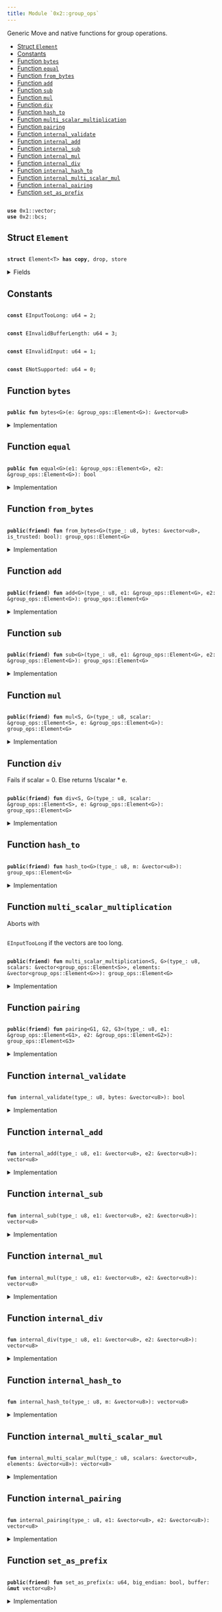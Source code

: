 ```yaml
---
title: Module `0x2::group_ops`
---
```


<Link id="0x2_group_ops"/>
Generic Move and native functions for group operations.


-  [Struct `Element`](#0x2_group_ops_Element)
-  [Constants](#@Constants_0)
-  [Function `bytes`](#0x2_group_ops_bytes)
-  [Function `equal`](#0x2_group_ops_equal)
-  [Function `from_bytes`](#0x2_group_ops_from_bytes)
-  [Function `add`](#0x2_group_ops_add)
-  [Function `sub`](#0x2_group_ops_sub)
-  [Function `mul`](#0x2_group_ops_mul)
-  [Function `div`](#0x2_group_ops_div)
-  [Function `hash_to`](#0x2_group_ops_hash_to)
-  [Function `multi_scalar_multiplication`](#0x2_group_ops_multi_scalar_multiplication)
-  [Function `pairing`](#0x2_group_ops_pairing)
-  [Function `internal_validate`](#0x2_group_ops_internal_validate)
-  [Function `internal_add`](#0x2_group_ops_internal_add)
-  [Function `internal_sub`](#0x2_group_ops_internal_sub)
-  [Function `internal_mul`](#0x2_group_ops_internal_mul)
-  [Function `internal_div`](#0x2_group_ops_internal_div)
-  [Function `internal_hash_to`](#0x2_group_ops_internal_hash_to)
-  [Function `internal_multi_scalar_mul`](#0x2_group_ops_internal_multi_scalar_mul)
-  [Function `internal_pairing`](#0x2_group_ops_internal_pairing)
-  [Function `set_as_prefix`](#0x2_group_ops_set_as_prefix)


<pre><code>
<b>use</b> <Link to="../move-stdlib/vector#0x1_vector">0x1::vector</Link>;
<b>use</b> <Link to="bcs#0x2_bcs">0x2::bcs</Link>;
</code></pre>



<Link id="0x2_group_ops_Element"></Link>

## Struct `Element`



<pre><code>
<b>struct</b> <Link to="group_ops#0x2_group_ops_Element">Element</Link>&lt;T&gt; <b>has</b> <b>copy</b>, drop, store
</code></pre>



<details>
<summary>Fields</summary>


<dl>
<dt>
<code>
bytes: <Link to="../move-stdlib/vector#0x1_vector">vector</Link>&lt;u8&gt;</code>
</dt>
<dd>

</dd>
</dl>


</details>

<Link id="@Constants_0"></Link>

## Constants


<Link id="0x2_group_ops_EInputTooLong"></Link>



<pre><code>
<b>const</b> <Link to="group_ops#0x2_group_ops_EInputTooLong">EInputTooLong</Link>: u64 = 2;
</code></pre>



<Link id="0x2_group_ops_EInvalidBufferLength"></Link>



<pre><code>
<b>const</b> <Link to="group_ops#0x2_group_ops_EInvalidBufferLength">EInvalidBufferLength</Link>: u64 = 3;
</code></pre>



<Link id="0x2_group_ops_EInvalidInput"></Link>



<pre><code>
<b>const</b> <Link to="group_ops#0x2_group_ops_EInvalidInput">EInvalidInput</Link>: u64 = 1;
</code></pre>



<Link id="0x2_group_ops_ENotSupported"></Link>



<pre><code>
<b>const</b> <Link to="group_ops#0x2_group_ops_ENotSupported">ENotSupported</Link>: u64 = 0;
</code></pre>



<Link id="0x2_group_ops_bytes"></Link>

## Function `bytes`



<pre><code>
<b>public</b> <b>fun</b> <Link to="group_ops#0x2_group_ops_bytes">bytes</Link>&lt;G&gt;(e: &<Link to="group_ops#0x2_group_ops_Element">group_ops::Element</Link>&lt;G&gt;): &<Link to="../move-stdlib/vector#0x1_vector">vector</Link>&lt;u8&gt;
</code></pre>



<details>
<summary>Implementation</summary>


<pre><code>
<b>public</b> <b>fun</b> <Link to="group_ops#0x2_group_ops_bytes">bytes</Link>&lt;G&gt;(e: &<Link to="group_ops#0x2_group_ops_Element">Element</Link>&lt;G&gt;): &<Link to="../move-stdlib/vector#0x1_vector">vector</Link>&lt;u8&gt; \{
    &e.bytes
}
</code></pre>



</details>

<Link id="0x2_group_ops_equal"></Link>

## Function `equal`



<pre><code>
<b>public</b> <b>fun</b> <Link to="group_ops#0x2_group_ops_equal">equal</Link>&lt;G&gt;(e1: &<Link to="group_ops#0x2_group_ops_Element">group_ops::Element</Link>&lt;G&gt;, e2: &<Link to="group_ops#0x2_group_ops_Element">group_ops::Element</Link>&lt;G&gt;): bool
</code></pre>



<details>
<summary>Implementation</summary>


<pre><code>
<b>public</b> <b>fun</b> <Link to="group_ops#0x2_group_ops_equal">equal</Link>&lt;G&gt;(e1: &<Link to="group_ops#0x2_group_ops_Element">Element</Link>&lt;G&gt;, e2: &<Link to="group_ops#0x2_group_ops_Element">Element</Link>&lt;G&gt;): bool \{
    &e1.bytes == &e2.bytes
}
</code></pre>



</details>

<Link id="0x2_group_ops_from_bytes"></Link>

## Function `from_bytes`



<pre><code>
<b>public</b>(<b>friend</b>) <b>fun</b> <Link to="group_ops#0x2_group_ops_from_bytes">from_bytes</Link>&lt;G&gt;(type_: u8, bytes: &<Link to="../move-stdlib/vector#0x1_vector">vector</Link>&lt;u8&gt;, is_trusted: bool): <Link to="group_ops#0x2_group_ops_Element">group_ops::Element</Link>&lt;G&gt;
</code></pre>



<details>
<summary>Implementation</summary>


<pre><code>
<b>public</b>(<Link to="package#0x2_package">package</Link>) <b>fun</b> <Link to="group_ops#0x2_group_ops_from_bytes">from_bytes</Link>&lt;G&gt;(type_: u8, bytes: &<Link to="../move-stdlib/vector#0x1_vector">vector</Link>&lt;u8&gt;, is_trusted: bool): <Link to="group_ops#0x2_group_ops_Element">Element</Link>&lt;G&gt; \{
    <b>assert</b>!(is_trusted || <Link to="group_ops#0x2_group_ops_internal_validate">internal_validate</Link>(type_, bytes), <Link to="group_ops#0x2_group_ops_EInvalidInput">EInvalidInput</Link>);
    <Link to="group_ops#0x2_group_ops_Element">Element</Link>&lt;G&gt; \{ bytes: *bytes }
}
</code></pre>



</details>

<Link id="0x2_group_ops_add"></Link>

## Function `add`



<pre><code>
<b>public</b>(<b>friend</b>) <b>fun</b> <Link to="group_ops#0x2_group_ops_add">add</Link>&lt;G&gt;(type_: u8, e1: &<Link to="group_ops#0x2_group_ops_Element">group_ops::Element</Link>&lt;G&gt;, e2: &<Link to="group_ops#0x2_group_ops_Element">group_ops::Element</Link>&lt;G&gt;): <Link to="group_ops#0x2_group_ops_Element">group_ops::Element</Link>&lt;G&gt;
</code></pre>



<details>
<summary>Implementation</summary>


<pre><code>
<b>public</b>(<Link to="package#0x2_package">package</Link>) <b>fun</b> <Link to="group_ops#0x2_group_ops_add">add</Link>&lt;G&gt;(type_: u8, e1: &<Link to="group_ops#0x2_group_ops_Element">Element</Link>&lt;G&gt;, e2: &<Link to="group_ops#0x2_group_ops_Element">Element</Link>&lt;G&gt;): <Link to="group_ops#0x2_group_ops_Element">Element</Link>&lt;G&gt; \{
    <Link to="group_ops#0x2_group_ops_Element">Element</Link>&lt;G&gt; \{ bytes: <Link to="group_ops#0x2_group_ops_internal_add">internal_add</Link>(type_, &e1.bytes, &e2.bytes) }
}
</code></pre>



</details>

<Link id="0x2_group_ops_sub"></Link>

## Function `sub`



<pre><code>
<b>public</b>(<b>friend</b>) <b>fun</b> <Link to="group_ops#0x2_group_ops_sub">sub</Link>&lt;G&gt;(type_: u8, e1: &<Link to="group_ops#0x2_group_ops_Element">group_ops::Element</Link>&lt;G&gt;, e2: &<Link to="group_ops#0x2_group_ops_Element">group_ops::Element</Link>&lt;G&gt;): <Link to="group_ops#0x2_group_ops_Element">group_ops::Element</Link>&lt;G&gt;
</code></pre>



<details>
<summary>Implementation</summary>


<pre><code>
<b>public</b>(<Link to="package#0x2_package">package</Link>) <b>fun</b> <Link to="group_ops#0x2_group_ops_sub">sub</Link>&lt;G&gt;(type_: u8, e1: &<Link to="group_ops#0x2_group_ops_Element">Element</Link>&lt;G&gt;, e2: &<Link to="group_ops#0x2_group_ops_Element">Element</Link>&lt;G&gt;): <Link to="group_ops#0x2_group_ops_Element">Element</Link>&lt;G&gt; \{
    <Link to="group_ops#0x2_group_ops_Element">Element</Link>&lt;G&gt; \{ bytes: <Link to="group_ops#0x2_group_ops_internal_sub">internal_sub</Link>(type_, &e1.bytes, &e2.bytes) }
}
</code></pre>



</details>

<Link id="0x2_group_ops_mul"></Link>

## Function `mul`



<pre><code>
<b>public</b>(<b>friend</b>) <b>fun</b> <Link to="group_ops#0x2_group_ops_mul">mul</Link>&lt;S, G&gt;(type_: u8, scalar: &<Link to="group_ops#0x2_group_ops_Element">group_ops::Element</Link>&lt;S&gt;, e: &<Link to="group_ops#0x2_group_ops_Element">group_ops::Element</Link>&lt;G&gt;): <Link to="group_ops#0x2_group_ops_Element">group_ops::Element</Link>&lt;G&gt;
</code></pre>



<details>
<summary>Implementation</summary>


<pre><code>
<b>public</b>(<Link to="package#0x2_package">package</Link>) <b>fun</b> <Link to="group_ops#0x2_group_ops_mul">mul</Link>&lt;S, G&gt;(type_: u8, scalar: &<Link to="group_ops#0x2_group_ops_Element">Element</Link>&lt;S&gt;, e: &<Link to="group_ops#0x2_group_ops_Element">Element</Link>&lt;G&gt;): <Link to="group_ops#0x2_group_ops_Element">Element</Link>&lt;G&gt; \{
    <Link to="group_ops#0x2_group_ops_Element">Element</Link>&lt;G&gt; \{ bytes: <Link to="group_ops#0x2_group_ops_internal_mul">internal_mul</Link>(type_, &scalar.bytes, &e.bytes) }
}
</code></pre>



</details>

<Link id="0x2_group_ops_div"></Link>

## Function `div`

Fails if scalar = 0. Else returns 1/scalar * e.


<pre><code>
<b>public</b>(<b>friend</b>) <b>fun</b> <Link to="group_ops#0x2_group_ops_div">div</Link>&lt;S, G&gt;(type_: u8, scalar: &<Link to="group_ops#0x2_group_ops_Element">group_ops::Element</Link>&lt;S&gt;, e: &<Link to="group_ops#0x2_group_ops_Element">group_ops::Element</Link>&lt;G&gt;): <Link to="group_ops#0x2_group_ops_Element">group_ops::Element</Link>&lt;G&gt;
</code></pre>



<details>
<summary>Implementation</summary>


<pre><code>
<b>public</b>(<Link to="package#0x2_package">package</Link>) <b>fun</b> <Link to="group_ops#0x2_group_ops_div">div</Link>&lt;S, G&gt;(type_: u8, scalar: &<Link to="group_ops#0x2_group_ops_Element">Element</Link>&lt;S&gt;, e: &<Link to="group_ops#0x2_group_ops_Element">Element</Link>&lt;G&gt;): <Link to="group_ops#0x2_group_ops_Element">Element</Link>&lt;G&gt; \{
    <Link to="group_ops#0x2_group_ops_Element">Element</Link>&lt;G&gt; \{ bytes: <Link to="group_ops#0x2_group_ops_internal_div">internal_div</Link>(type_, &scalar.bytes, &e.bytes) }
}
</code></pre>



</details>

<Link id="0x2_group_ops_hash_to"></Link>

## Function `hash_to`



<pre><code>
<b>public</b>(<b>friend</b>) <b>fun</b> <Link to="group_ops#0x2_group_ops_hash_to">hash_to</Link>&lt;G&gt;(type_: u8, m: &<Link to="../move-stdlib/vector#0x1_vector">vector</Link>&lt;u8&gt;): <Link to="group_ops#0x2_group_ops_Element">group_ops::Element</Link>&lt;G&gt;
</code></pre>



<details>
<summary>Implementation</summary>


<pre><code>
<b>public</b>(<Link to="package#0x2_package">package</Link>) <b>fun</b> <Link to="group_ops#0x2_group_ops_hash_to">hash_to</Link>&lt;G&gt;(type_: u8, m: &<Link to="../move-stdlib/vector#0x1_vector">vector</Link>&lt;u8&gt;): <Link to="group_ops#0x2_group_ops_Element">Element</Link>&lt;G&gt; \{
    <Link to="group_ops#0x2_group_ops_Element">Element</Link>&lt;G&gt; \{ bytes: <Link to="group_ops#0x2_group_ops_internal_hash_to">internal_hash_to</Link>(type_, m) }
}
</code></pre>



</details>

<Link id="0x2_group_ops_multi_scalar_multiplication"></Link>

## Function `multi_scalar_multiplication`

Aborts with <code>
<Link to="group_ops#0x2_group_ops_EInputTooLong">EInputTooLong</Link></code> if the vectors are too long.


<pre><code>
<b>public</b>(<b>friend</b>) <b>fun</b> <Link to="group_ops#0x2_group_ops_multi_scalar_multiplication">multi_scalar_multiplication</Link>&lt;S, G&gt;(type_: u8, scalars: &<Link to="../move-stdlib/vector#0x1_vector">vector</Link>&lt;<Link to="group_ops#0x2_group_ops_Element">group_ops::Element</Link>&lt;S&gt;&gt;, elements: &<Link to="../move-stdlib/vector#0x1_vector">vector</Link>&lt;<Link to="group_ops#0x2_group_ops_Element">group_ops::Element</Link>&lt;G&gt;&gt;): <Link to="group_ops#0x2_group_ops_Element">group_ops::Element</Link>&lt;G&gt;
</code></pre>



<details>
<summary>Implementation</summary>


<pre><code>
<b>public</b>(<Link to="package#0x2_package">package</Link>) <b>fun</b> <Link to="group_ops#0x2_group_ops_multi_scalar_multiplication">multi_scalar_multiplication</Link>&lt;S, G&gt;(type_: u8, scalars: &<Link to="../move-stdlib/vector#0x1_vector">vector</Link>&lt;<Link to="group_ops#0x2_group_ops_Element">Element</Link>&lt;S&gt;&gt;, elements: &<Link to="../move-stdlib/vector#0x1_vector">vector</Link>&lt;<Link to="group_ops#0x2_group_ops_Element">Element</Link>&lt;G&gt;&gt;): <Link to="group_ops#0x2_group_ops_Element">Element</Link>&lt;G&gt; \{
    <b>assert</b>!(scalars.length() &gt; 0, <Link to="group_ops#0x2_group_ops_EInvalidInput">EInvalidInput</Link>);
    <b>assert</b>!(scalars.length() == elements.length(), <Link to="group_ops#0x2_group_ops_EInvalidInput">EInvalidInput</Link>);

    <b>let</b> <b>mut</b> scalars_bytes: <Link to="../move-stdlib/vector#0x1_vector">vector</Link>&lt;u8&gt; = <Link to="../move-stdlib/vector#0x1_vector">vector</Link>[];
    <b>let</b> <b>mut</b> elements_bytes: <Link to="../move-stdlib/vector#0x1_vector">vector</Link>&lt;u8&gt;  = <Link to="../move-stdlib/vector#0x1_vector">vector</Link>[];
    <b>let</b> <b>mut</b> i = 0;
    <b>while</b> (i &lt; scalars.length()) \{
        <b>let</b> scalar_vec = scalars[i];
        scalars_bytes.append(scalar_vec.bytes);
        <b>let</b> element_vec = elements[i];
        elements_bytes.append(element_vec.bytes);
        i = i + 1;
    };
    <Link to="group_ops#0x2_group_ops_Element">Element</Link>&lt;G&gt; \{ bytes: <Link to="group_ops#0x2_group_ops_internal_multi_scalar_mul">internal_multi_scalar_mul</Link>(type_, &scalars_bytes, &elements_bytes) }
}
</code></pre>



</details>

<Link id="0x2_group_ops_pairing"></Link>

## Function `pairing`



<pre><code>
<b>public</b>(<b>friend</b>) <b>fun</b> <Link to="group_ops#0x2_group_ops_pairing">pairing</Link>&lt;G1, G2, G3&gt;(type_: u8, e1: &<Link to="group_ops#0x2_group_ops_Element">group_ops::Element</Link>&lt;G1&gt;, e2: &<Link to="group_ops#0x2_group_ops_Element">group_ops::Element</Link>&lt;G2&gt;): <Link to="group_ops#0x2_group_ops_Element">group_ops::Element</Link>&lt;G3&gt;
</code></pre>



<details>
<summary>Implementation</summary>


<pre><code>
<b>public</b>(<Link to="package#0x2_package">package</Link>) <b>fun</b> <Link to="group_ops#0x2_group_ops_pairing">pairing</Link>&lt;G1, G2, G3&gt;(type_: u8, e1: &<Link to="group_ops#0x2_group_ops_Element">Element</Link>&lt;G1&gt;, e2: &<Link to="group_ops#0x2_group_ops_Element">Element</Link>&lt;G2&gt;): <Link to="group_ops#0x2_group_ops_Element">Element</Link>&lt;G3&gt; \{
    <Link to="group_ops#0x2_group_ops_Element">Element</Link>&lt;G3&gt; \{ bytes: <Link to="group_ops#0x2_group_ops_internal_pairing">internal_pairing</Link>(type_, &e1.bytes, &e2.bytes) }
}
</code></pre>



</details>

<Link id="0x2_group_ops_internal_validate"></Link>

## Function `internal_validate`



<pre><code>
<b>fun</b> <Link to="group_ops#0x2_group_ops_internal_validate">internal_validate</Link>(type_: u8, bytes: &<Link to="../move-stdlib/vector#0x1_vector">vector</Link>&lt;u8&gt;): bool
</code></pre>



<details>
<summary>Implementation</summary>


<pre><code>
<b>native</b> <b>fun</b> <Link to="group_ops#0x2_group_ops_internal_validate">internal_validate</Link>(type_: u8, bytes: &<Link to="../move-stdlib/vector#0x1_vector">vector</Link>&lt;u8&gt;): bool;
</code></pre>



</details>

<Link id="0x2_group_ops_internal_add"></Link>

## Function `internal_add`



<pre><code>
<b>fun</b> <Link to="group_ops#0x2_group_ops_internal_add">internal_add</Link>(type_: u8, e1: &<Link to="../move-stdlib/vector#0x1_vector">vector</Link>&lt;u8&gt;, e2: &<Link to="../move-stdlib/vector#0x1_vector">vector</Link>&lt;u8&gt;): <Link to="../move-stdlib/vector#0x1_vector">vector</Link>&lt;u8&gt;
</code></pre>



<details>
<summary>Implementation</summary>


<pre><code>
<b>native</b> <b>fun</b> <Link to="group_ops#0x2_group_ops_internal_add">internal_add</Link>(type_: u8, e1: &<Link to="../move-stdlib/vector#0x1_vector">vector</Link>&lt;u8&gt;, e2: &<Link to="../move-stdlib/vector#0x1_vector">vector</Link>&lt;u8&gt;): <Link to="../move-stdlib/vector#0x1_vector">vector</Link>&lt;u8&gt;;
</code></pre>



</details>

<Link id="0x2_group_ops_internal_sub"></Link>

## Function `internal_sub`



<pre><code>
<b>fun</b> <Link to="group_ops#0x2_group_ops_internal_sub">internal_sub</Link>(type_: u8, e1: &<Link to="../move-stdlib/vector#0x1_vector">vector</Link>&lt;u8&gt;, e2: &<Link to="../move-stdlib/vector#0x1_vector">vector</Link>&lt;u8&gt;): <Link to="../move-stdlib/vector#0x1_vector">vector</Link>&lt;u8&gt;
</code></pre>



<details>
<summary>Implementation</summary>


<pre><code>
<b>native</b> <b>fun</b> <Link to="group_ops#0x2_group_ops_internal_sub">internal_sub</Link>(type_: u8, e1: &<Link to="../move-stdlib/vector#0x1_vector">vector</Link>&lt;u8&gt;, e2: &<Link to="../move-stdlib/vector#0x1_vector">vector</Link>&lt;u8&gt;): <Link to="../move-stdlib/vector#0x1_vector">vector</Link>&lt;u8&gt;;
</code></pre>



</details>

<Link id="0x2_group_ops_internal_mul"></Link>

## Function `internal_mul`



<pre><code>
<b>fun</b> <Link to="group_ops#0x2_group_ops_internal_mul">internal_mul</Link>(type_: u8, e1: &<Link to="../move-stdlib/vector#0x1_vector">vector</Link>&lt;u8&gt;, e2: &<Link to="../move-stdlib/vector#0x1_vector">vector</Link>&lt;u8&gt;): <Link to="../move-stdlib/vector#0x1_vector">vector</Link>&lt;u8&gt;
</code></pre>



<details>
<summary>Implementation</summary>


<pre><code>
<b>native</b> <b>fun</b> <Link to="group_ops#0x2_group_ops_internal_mul">internal_mul</Link>(type_: u8, e1: &<Link to="../move-stdlib/vector#0x1_vector">vector</Link>&lt;u8&gt;, e2: &<Link to="../move-stdlib/vector#0x1_vector">vector</Link>&lt;u8&gt;): <Link to="../move-stdlib/vector#0x1_vector">vector</Link>&lt;u8&gt;;
</code></pre>



</details>

<Link id="0x2_group_ops_internal_div"></Link>

## Function `internal_div`



<pre><code>
<b>fun</b> <Link to="group_ops#0x2_group_ops_internal_div">internal_div</Link>(type_: u8, e1: &<Link to="../move-stdlib/vector#0x1_vector">vector</Link>&lt;u8&gt;, e2: &<Link to="../move-stdlib/vector#0x1_vector">vector</Link>&lt;u8&gt;): <Link to="../move-stdlib/vector#0x1_vector">vector</Link>&lt;u8&gt;
</code></pre>



<details>
<summary>Implementation</summary>


<pre><code>
<b>native</b> <b>fun</b> <Link to="group_ops#0x2_group_ops_internal_div">internal_div</Link>(type_: u8, e1: &<Link to="../move-stdlib/vector#0x1_vector">vector</Link>&lt;u8&gt;, e2: &<Link to="../move-stdlib/vector#0x1_vector">vector</Link>&lt;u8&gt;): <Link to="../move-stdlib/vector#0x1_vector">vector</Link>&lt;u8&gt;;
</code></pre>



</details>

<Link id="0x2_group_ops_internal_hash_to"></Link>

## Function `internal_hash_to`



<pre><code>
<b>fun</b> <Link to="group_ops#0x2_group_ops_internal_hash_to">internal_hash_to</Link>(type_: u8, m: &<Link to="../move-stdlib/vector#0x1_vector">vector</Link>&lt;u8&gt;): <Link to="../move-stdlib/vector#0x1_vector">vector</Link>&lt;u8&gt;
</code></pre>



<details>
<summary>Implementation</summary>


<pre><code>
<b>native</b> <b>fun</b> <Link to="group_ops#0x2_group_ops_internal_hash_to">internal_hash_to</Link>(type_: u8, m: &<Link to="../move-stdlib/vector#0x1_vector">vector</Link>&lt;u8&gt;): <Link to="../move-stdlib/vector#0x1_vector">vector</Link>&lt;u8&gt;;
</code></pre>



</details>

<Link id="0x2_group_ops_internal_multi_scalar_mul"></Link>

## Function `internal_multi_scalar_mul`



<pre><code>
<b>fun</b> <Link to="group_ops#0x2_group_ops_internal_multi_scalar_mul">internal_multi_scalar_mul</Link>(type_: u8, scalars: &<Link to="../move-stdlib/vector#0x1_vector">vector</Link>&lt;u8&gt;, elements: &<Link to="../move-stdlib/vector#0x1_vector">vector</Link>&lt;u8&gt;): <Link to="../move-stdlib/vector#0x1_vector">vector</Link>&lt;u8&gt;
</code></pre>



<details>
<summary>Implementation</summary>


<pre><code>
<b>native</b> <b>fun</b> <Link to="group_ops#0x2_group_ops_internal_multi_scalar_mul">internal_multi_scalar_mul</Link>(type_: u8, scalars: &<Link to="../move-stdlib/vector#0x1_vector">vector</Link>&lt;u8&gt;, elements: &<Link to="../move-stdlib/vector#0x1_vector">vector</Link>&lt;u8&gt;): <Link to="../move-stdlib/vector#0x1_vector">vector</Link>&lt;u8&gt;;
</code></pre>



</details>

<Link id="0x2_group_ops_internal_pairing"></Link>

## Function `internal_pairing`



<pre><code>
<b>fun</b> <Link to="group_ops#0x2_group_ops_internal_pairing">internal_pairing</Link>(type_: u8, e1: &<Link to="../move-stdlib/vector#0x1_vector">vector</Link>&lt;u8&gt;, e2: &<Link to="../move-stdlib/vector#0x1_vector">vector</Link>&lt;u8&gt;): <Link to="../move-stdlib/vector#0x1_vector">vector</Link>&lt;u8&gt;
</code></pre>



<details>
<summary>Implementation</summary>


<pre><code>
<b>native</b> <b>fun</b> <Link to="group_ops#0x2_group_ops_internal_pairing">internal_pairing</Link>(type_: u8, e1: &<Link to="../move-stdlib/vector#0x1_vector">vector</Link>&lt;u8&gt;, e2: &<Link to="../move-stdlib/vector#0x1_vector">vector</Link>&lt;u8&gt;): <Link to="../move-stdlib/vector#0x1_vector">vector</Link>&lt;u8&gt;;
</code></pre>



</details>

<Link id="0x2_group_ops_set_as_prefix"></Link>

## Function `set_as_prefix`



<pre><code>
<b>public</b>(<b>friend</b>) <b>fun</b> <Link to="group_ops#0x2_group_ops_set_as_prefix">set_as_prefix</Link>(x: u64, big_endian: bool, buffer: &<b>mut</b> <Link to="../move-stdlib/vector#0x1_vector">vector</Link>&lt;u8&gt;)
</code></pre>



<details>
<summary>Implementation</summary>


<pre><code>
<b>public</b>(<Link to="package#0x2_package">package</Link>) <b>fun</b> <Link to="group_ops#0x2_group_ops_set_as_prefix">set_as_prefix</Link>(x: u64, big_endian: bool, buffer: &<b>mut</b> <Link to="../move-stdlib/vector#0x1_vector">vector</Link>&lt;u8&gt;) \{
    <b>let</b> buffer_len = buffer.length();
    <b>assert</b>!(buffer_len &gt; 7, <Link to="group_ops#0x2_group_ops_EInvalidBufferLength">EInvalidBufferLength</Link>);
    <b>let</b> x_as_bytes = <Link to="../move-stdlib/bcs#0x1_bcs_to_bytes">bcs::to_bytes</Link>(&x); // little endian
    <b>let</b> <b>mut</b> i = 0;
    <b>while</b> (i &lt; 8) \{
        <b>let</b> position = <b>if</b> (big_endian) \{ buffer_len - i - 1 } <b>else</b> \{ i };
        *(&<b>mut</b> buffer[position]) = x_as_bytes[i];
        i = i + 1;
    };
}
</code></pre>



</details>
